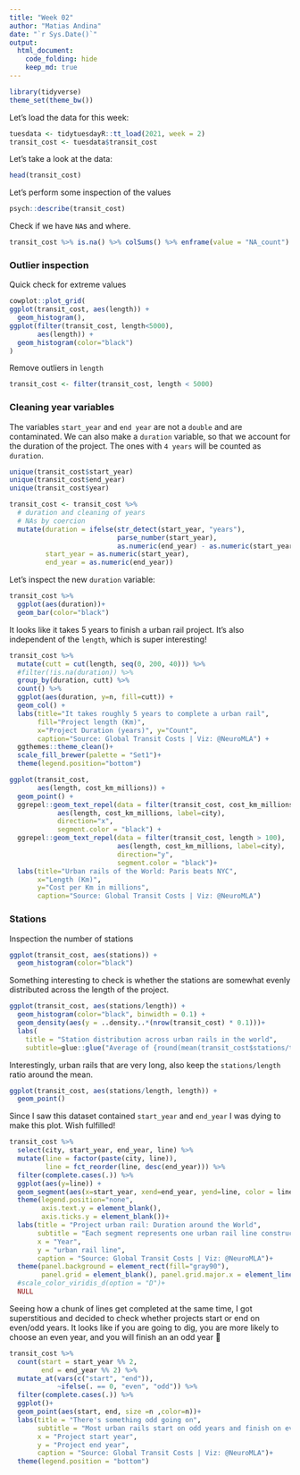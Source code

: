 ```yaml
---
title: "Week 02"
author: "Matias Andina"
date: "`r Sys.Date()`"
output: 
  html_document:
    code_folding: hide
    keep_md: true
---
```


```r
library(tidyverse)
theme_set(theme_bw())
```

Let's load the data for this week:

```r
tuesdata <- tidytuesdayR::tt_load(2021, week = 2)
transit_cost <- tuesdata$transit_cost
```

Let's take a look at the data:

```r
head(transit_cost)
```

Let's perform some inspection of the values

```r
psych::describe(transit_cost)
```

Check if we have `NA`s and where.

```r
transit_cost %>% is.na() %>% colSums() %>% enframe(value = "NA_count")
```

### Outlier inspection

Quick check for extreme values

```r
cowplot::plot_grid(
ggplot(transit_cost, aes(length)) +
  geom_histogram(),
ggplot(filter(transit_cost, length<5000),
       aes(length)) +
  geom_histogram(color="black")
)
```

Remove outliers in `length`

```r
transit_cost <- filter(transit_cost, length < 5000)

```

### Cleaning year variables

The variables `start_year` and `end year` are not a `double` and are contaminated. We can also make a `duration` variable, so that we account for the duration of the project. The ones with `4 years` will be counted as `duration`.

```r
unique(transit_cost$start_year)
unique(transit_cost$end_year)
unique(transit_cost$year)
```

```r
transit_cost <- transit_cost %>% 
  # duration and cleaning of years
  # NAs by coercion
  mutate(duration = ifelse(str_detect(start_year, "years"),
                           parse_number(start_year),
                           as.numeric(end_year) - as.numeric(start_year)),
         start_year = as.numeric(start_year),
         end_year = as.numeric(end_year))
```

Let's inspect the new `duration` variable:

```r
transit_cost %>% 
  ggplot(aes(duration))+
  geom_bar(color="black")
```

It looks like it takes 5 years to finish a urban rail project. It's also independent of the `length`, which is super interesting!

```r
transit_cost %>% 
  mutate(cutt = cut(length, seq(0, 200, 40))) %>% 
  #filter(!is.na(duration)) %>%
  group_by(duration, cutt) %>% 
  count() %>% 
  ggplot(aes(duration, y=n, fill=cutt)) +
  geom_col() +
  labs(title="It takes roughly 5 years to complete a urban rail",
       fill="Project length (Km)",
       x="Project Duration (years)", y="Count",
       caption="Source: Global Transit Costs | Viz: @NeuroMLA") +
  ggthemes::theme_clean()+ 
  scale_fill_brewer(palette = "Set1")+
  theme(legend.position="bottom")
```

```r
ggplot(transit_cost,
       aes(length, cost_km_millions)) +
  geom_point() +
  ggrepel::geom_text_repel(data = filter(transit_cost, cost_km_millions > 1000), 
            aes(length, cost_km_millions, label=city),
            direction="x", 
            segment.color = "black") +
  ggrepel::geom_text_repel(data = filter(transit_cost, length > 100), 
                           aes(length, cost_km_millions, label=city),
                           direction="y", 
                           segment.color = "black")+
  labs(title="Urban rails of the World: Paris beats NYC",
       x="Length (Km)",
       y="Cost per Km in millions",
       caption="Source: Global Transit Costs | Viz: @NeuroMLA")

```

### Stations

Inspection the number of stations

```r
ggplot(transit_cost, aes(stations)) +
  geom_histogram(color="black")
```
Something interesting to check is whether the stations are somewhat evenly distributed across the length of the project.

```r
ggplot(transit_cost, aes(stations/length)) +
  geom_histogram(color="black", binwidth = 0.1) +
  geom_density(aes(y = ..density..*(nrow(transit_cost) * 0.1)))+
  labs(
    title = "Station distribution across urban rails in the world",
    subtitle=glue::glue("Average of {round(mean(transit_cost$stations/transit_cost$length, na.rm=T), 2)} stations per km"))
```
Interestingly, urban rails that are very long, also keep the `stations/length` ratio around the mean.

```r
ggplot(transit_cost, aes(stations/length, length)) +
  geom_point()
```


Since I saw this dataset contained `start_year` and `end_year` I was dying to make this plot. Wish fulfilled!

```r
transit_cost %>% 
  select(city, start_year, end_year, line) %>% 
  mutate(line = factor(paste(city, line)),
         line = fct_reorder(line, desc(end_year))) %>% 
  filter(complete.cases(.)) %>% 
  ggplot(aes(y=line)) + 
  geom_segment(aes(x=start_year, xend=end_year, yend=line, color = line))+
  theme(legend.position="none",
        axis.text.y = element_blank(),
        axis.ticks.y = element_blank())+
  labs(title = "Project urban rail: Duration around the World",
       subtitle = "Each segment represents one urban rail line construction period (start to end years)",
       x = "Year",
       y = "urban rail line",
       caption = "Source: Global Transit Costs | Viz: @NeuroMLA")+
  theme(panel.background = element_rect(fill="gray90"),
        panel.grid = element_blank(), panel.grid.major.x = element_line(color="gray50",linetype = 2))+
  #scale_color_viridis_d(option = "D")+
  NULL
```

Seeing how a chunk of lines get completed at the same time, I got superstitious and decided to check whether projects start or end on even/odd years. It looks like if you are going to dig, you are more likely to choose an even year, and you will finish an an odd year 🤔

```r
transit_cost %>% 
  count(start = start_year %% 2,
        end = end_year %% 2) %>%
  mutate_at(vars(c("start", "end")),
            ~ifelse(. == 0, "even", "odd")) %>% 
  filter(complete.cases(.)) %>% 
  ggplot()+
  geom_point(aes(start, end, size =n ,color=n))+
  labs(title = "There's something odd going on",
       subtitle = "Most urban rails start on odd years and finish on even years",
       x = "Project start year",
       y = "Project end year",
       caption = "Source: Global Transit Costs | Viz: @NeuroMLA")+
  theme(legend.position = "bottom")

```
